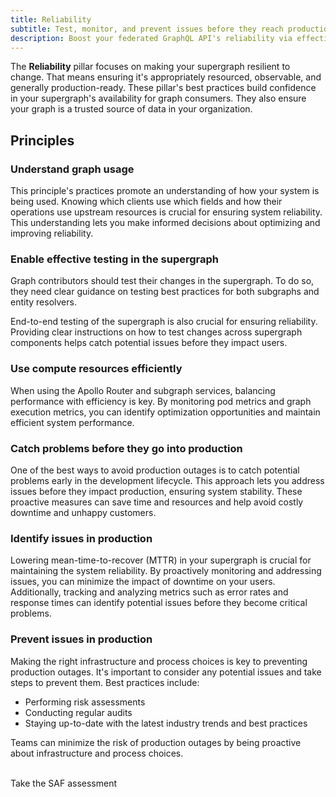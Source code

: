 ```yaml
---
title: Reliability
subtitle: Test, monitor, and prevent issues before they reach production
description: Boost your federated GraphQL API's reliability via effective testing, efficient resource usage, and preventing issues before they reach production.
---
```


The **Reliability** pillar focuses on making your supergraph resilient to change.
That means ensuring it's appropriately resourced, observable, and generally production-ready.
These pillar's best practices build confidence in your supergraph's availability for graph consumers.
They also ensure your graph is a trusted source of data in your organization.

## Principles

### Understand graph usage

This principle's practices promote an understanding of how your system is being used.
Knowing which clients use which fields and how their operations use upstream resources is crucial for ensuring system reliability.
This understanding lets you make informed decisions about optimizing and improving reliability.

### Enable effective testing in the supergraph

Graph contributors should test their changes in the supergraph.
To do so, they need clear guidance on testing best practices for both subgraphs and entity resolvers.

End-to-end testing of the supergraph is also crucial for ensuring reliability.
Providing clear instructions on how to test changes across supergraph components helps catch potential issues before they impact users.

### Use compute resources efficiently

When using the Apollo Router and subgraph services, balancing performance with efficiency is key.
By monitoring pod metrics and graph execution metrics, you can identify optimization opportunities and maintain efficient system performance.

### Catch problems before they go into production

One of the best ways to avoid production outages is to catch potential problems early in the development lifecycle.
This approach lets you address issues before they impact production, ensuring system stability.
These proactive measures can save time and resources and help avoid costly downtime and unhappy customers.

### Identify issues in production

Lowering mean-time-to-recover (MTTR) in your supergraph is crucial for maintaining the system reliability.
By proactively monitoring and addressing issues, you can minimize the impact of downtime on your users.
Additionally, tracking and analyzing metrics such as error rates and response times can identify potential issues before they become critical problems.

### Prevent issues in production

Making the right infrastructure and process choices is key to preventing production outages.
It's important to consider any potential issues and take steps to prevent them.
Best practices include:

- Performing risk assessments
- Conducting regular audits
- Staying up-to-date with the latest industry trends and best practices

Teams can minimize the risk of production outages by being proactive about infrastructure and process choices.

<br />
<TrackableButton
  size="md"
  colorScheme="navy"
  href="https://saf.apollographql.com/"
  eventName="content_saf"
>
  Take the SAF assessment
</TrackableButton>
